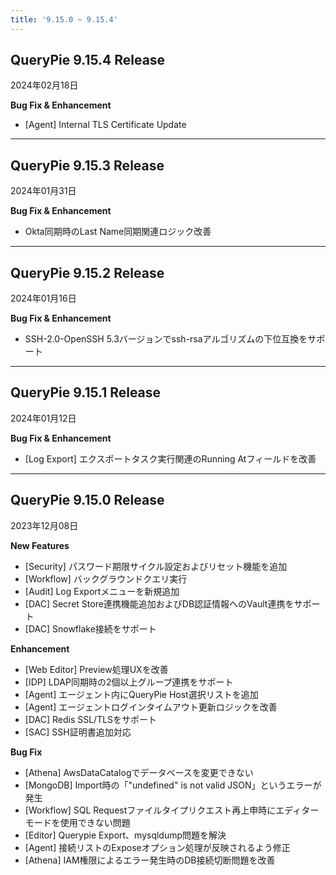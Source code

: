 ```yaml
---
title: '9.15.0 ~ 9.15.4'
---
```


## QueryPie 9.15.4 Release

2024年02月18日


**Bug Fix & Enhancement**

* [Agent] Internal TLS Certificate Update


---

## QueryPie 9.15.3 Release

2024年01月31日


**Bug Fix & Enhancement**

* Okta同期時のLast Name同期関連ロジック改善
---

## QueryPie 9.15.2 Release

2024年01月16日


**Bug Fix & Enhancement**

* SSH-2.0-OpenSSH 5.3バージョンでssh-rsaアルゴリズムの下位互換をサポート


---

## QueryPie 9.15.1 Release

2024年01月12日


**Bug Fix & Enhancement**

* [Log Export] エクスポートタスク実行関連のRunning Atフィールドを改善


---

## QueryPie 9.15.0 Release

2023年12月08日


**New Features**

* [Security] パスワード期限サイクル設定およびリセット機能を追加
* [Workflow] バックグラウンドクエリ実行
* [Audit] Log Exportメニューを新規追加
* [DAC] Secret Store連携機能追加およびDB認証情報へのVault連携をサポート
* [DAC] Snowflake接続をサポート


**Enhancement**

* [Web Editor] Preview処理UXを改善
* [IDP] LDAP同期時の2個以上グループ連携をサポート
* [Agent] エージェント内にQueryPie Host選択リストを追加
* [Agent] エージェントログインタイムアウト更新ロジックを改善
* [DAC] Redis SSL/TLSをサポート
* [SAC] SSH証明書追加対応


**Bug Fix**

* [Athena] AwsDataCatalogでデータベースを変更できない
* [MongoDB] Import時の「"undefined" is not valid JSON」というエラーが発生
* [Workflow] SQL Requestファイルタイプリクエスト再上申時にエディターモードを使用できない問題
* [Editor] Querypie Export、mysqldump問題を解決
* [Agent] 接続リストのExposeオプション処理が反映されるよう修正
* [Athena] IAM権限によるエラー発生時のDB接続切断問題を改善
